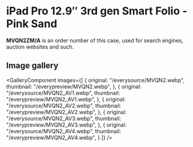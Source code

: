 
# iPad Pro 12.9″ 3rd gen Smart Folio - Pink Sand

<Callout type='info' emoji='👉🏻'>**MVQN2ZM/A** is an order number of this case, used for search engines, auction websites and such.</Callout>

## Image gallery

<GalleryComponent
    images={[
      {
        original: "/everysource/MVQN2.webp",
        thumbnail: "/everypreview/MVQN2.webp",
      },
      {
        original: "/everysource/MVQN2_AV1.webp",
        thumbnail: "/everypreview/MVQN2_AV1.webp",
      },
      {
        original: "/everysource/MVQN2_AV2.webp",
        thumbnail: "/everypreview/MVQN2_AV2.webp",
      },
      {
        original: "/everysource/MVQN2_AV3.webp",
        thumbnail: "/everypreview/MVQN2_AV3.webp",
      },
      {
        original: "/everysource/MVQN2_AV4.webp",
        thumbnail: "/everypreview/MVQN2_AV4.webp",
      }
    ]}
  />
